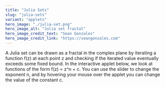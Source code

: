 ```yaml
---
title: "Julia Sets"
slug: "julia-sets"
variant: "applets"
hero_image: "./julia-set.png"
hero_image_alt: "Julia set fractal"
hero_image_credit_text: "Sean Gonzales"
hero_image_credit_link: "https://seangonzales.com"
---
```


A Julia set can be drawn as a fractal in the complex plane by iterating a function f(z) at each point z and checking if the iterated value eventually exceeds some fixed bound. In the interactive applet below, we look at functions of the form f(z) = z^n + c. You can use the slider to change the exponent n, and by hovering your mouse over the applet you can change the value of the constant c.

